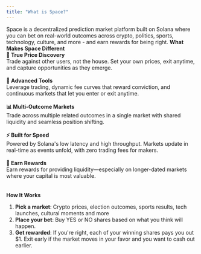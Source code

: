 ```yaml
---
title: "What is Space?"
---
```


Space is a decentralized prediction market platform built on Solana where you can bet on real-world outcomes across crypto, politics, sports, technology, culture, and more - and earn rewards for being right.
<Panel>
  <Info>**What Makes Space Different**
\
**🎯 True Price Discovery**\
Trade against other users, not the house. Set your own prices, exit anytime, and capture opportunities as they emerge.\
\
**🔧 Advanced Tools**\
Leverage trading, dynamic fee curves that reward conviction, and continuous markets that let you enter or exit anytime.\
\
**📊 Multi-Outcome Markets**\
Trade across multiple related outcomes in a single market with shared liquidity and seamless position shifting.\
\
**⚡ Built for Speed**\
Powered by Solana's low latency and high throughput. Markets update in real-time as events unfold, with zero trading fees for makers.\
\
**💎 Earn Rewards**\
Earn rewards for providing liquidity—especially on longer-dated markets where your capital is most valuable.\
</Info>
</Panel>
\
\
<Panel>
<Info>**How It Works**</Info>

1. **Pick a market**: Crypto prices, election outcomes, sports results, tech launches, cultural moments and more
2. **Place your bet**: Buy YES or NO shares based on what you think will happen.
3. **Get rewarded**: If you're right, each of your winning shares pays you out \$1. Exit early if the market moves in your favor and you want to cash out earlier.
</Panel>
